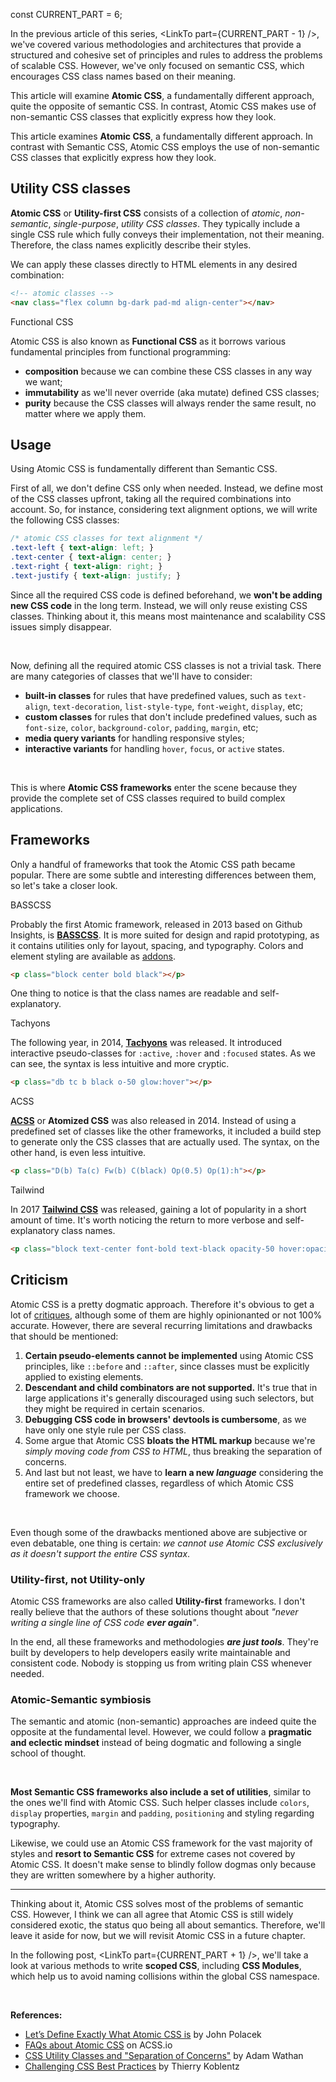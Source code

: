 

const CURRENT_PART = 6;


<TOC current={CURRENT_PART} />

In the previous article of this series, <LinkTo part={CURRENT_PART - 1} />, we've covered various methodologies and architectures that provide a structured and cohesive set of principles and rules to address the problems of scalable CSS. However, we've only focused on semantic CSS, which encourages CSS class names based on their meaning.

This article will examine **Atomic CSS**, a fundamentally different approach, quite the opposite of semantic CSS. In contrast, Atomic CSS makes use of non-semantic CSS classes that explicitly express how they look.

This article examines **Atomic CSS**, a fundamentally different approach. In contrast with Semantic CSS, Atomic CSS employs the use of non-semantic CSS classes that explicitly express how they look.

<Figure
  width="grid"
  caption={
    "Atomic CSS branched off in 2013 as a completely different paradigm, currently being an alternative to the standard Semantic approach"
  }
>
  <ThemedImg
    light={img_light.src}
    dark={img_dark.src}
    width={1920}
    height={708}
    alt="Timeline of scalable CSS evolution, highlighting the Atomic CSS branch (in green) and pinpoiting notable Atomic CSS frameworks: BASSCSS in 2013, ACSS and Tachyons in 2014 and Tailwind CSS in 2017"
  />
</Figure>

## Utility CSS classes

**Atomic CSS** or **Utility-first CSS** consists of a collection of _atomic_, _non-semantic_, _single-purpose_, _utility CSS classes_. They typically include a single CSS rule which fully conveys their implementation, not their meaning. Therefore, the class names explicitly describe their styles.

We can apply these classes directly to HTML elements in any desired combination:

```html
<!-- atomic classes -->
<nav class="flex column bg-dark pad-md align-center"></nav>
```

<Subheading>Functional CSS</Subheading>

Atomic CSS is also known as **Functional CSS** as it borrows various fundamental principles from functional programming:

- **composition** because we can combine these CSS classes in any way we want;
- **immutability** as we'll never override (aka mutate) defined CSS classes;
- **purity** because the CSS classes will always render the same result, no matter where we apply them.

## Usage

Using Atomic CSS is fundamentally different than Semantic CSS.

First of all, we don't define CSS only when needed. Instead, we define most of the CSS classes upfront, taking all the required combinations into account. So, for instance, considering text alignment options, we will write the following CSS classes:

<!-- prettier-ignore-start -->
```css
/* atomic CSS classes for text alignment */
.text-left { text-align: left; }
.text-center { text-align: center; }
.text-right { text-align: right; }
.text-justify { text-align: justify; }
```
<!-- prettier-ignore-end -->

Since all the required CSS code is defined beforehand, we **won't be adding new CSS code** in the long term. Instead, we will only reuse existing CSS classes. Thinking about it, this means most maintenance and scalability CSS issues simply disappear.

<br />

Now, defining all the required atomic CSS classes is not a trivial task. There are many categories of classes that we'll have to consider:

- **built-in classes** for rules that have predefined values, such as `text-align`, `text-decoration`, `list-style-type`, `font-weight`, `display`, etc;
- **custom classes** for rules that don't include predefined values, such as `font-size`, `color`, `background-color`, `padding`, `margin`, etc;
- **media query variants** for handling responsive styles;
- **interactive variants** for handling `hover`, `focus`, or `active` states.

<br />

This is where **Atomic CSS frameworks** enter the scene because they provide the complete set of CSS classes required to build complex applications.

## Frameworks

Only a handful of frameworks that took the Atomic CSS path became popular. There are some subtle and interesting differences between them, so let's take a closer look.

<Subheading>BASSCSS</Subheading>

Probably the first Atomic framework, released in 2013 based on Github Insights, is [**BASSCSS**](https://basscss.com/). It is more suited for design and rapid prototyping, as it contains utilities only for layout, spacing, and typography. Colors and element styling are available as [addons](https://github.com/basscss/addons).

```html
<p class="block center bold black"></p>
```

One thing to notice is that the class names are readable and self-explanatory.

<Subheading>Tachyons</Subheading>

The following year, in 2014, [**Tachyons**](https://tachyons.io/) was released. It introduced interactive pseudo-classes for `:active`, `:hover` and `:focused` states. As we can see, the syntax is less intuitive and more cryptic.

```html
<p class="db tc b black o-50 glow:hover"></p>
```

<Subheading>ACSS</Subheading>

[**ACSS**](https://acss.io/frequently-asked-questions.html) or **Atomized CSS** was also released in 2014. Instead of using a predefined set of classes like the other frameworks, it included a build step to generate only the CSS classes that are actually used. The syntax, on the other hand, is even less intuitive.

```html
<p class="D(b) Ta(c) Fw(b) C(black) Op(0.5) Op(1):h"></p>
```

<Subheading>Tailwind</Subheading>

In 2017 [**Tailwind CSS**](https://tailwindcss.com/) was released, gaining a lot of popularity in a short amount of time. It's worth noticing the return to more verbose and self-explanatory class names.

<!-- prettier-ignore-start -->
```html
<p class="block text-center font-bold text-black opacity-50 hover:opacity-100"></p>
```
<!-- prettier-ignore-end -->

## Criticism

Atomic CSS is a pretty dogmatic approach. Therefore it's obvious to get a lot of [critiques](https://medium.com/simple-human/the-problem-with-atomic-css-d0c09c7aa38e), although some of them are highly opinionanted or not 100% accurate. However, there are several recurring limitations and drawbacks that should be mentioned:

1. **Certain pseudo-elements cannot be implemented** using Atomic CSS principles, like `::before` and `::after`, since classes must be explicitly applied to existing elements.
2. **Descendant and child combinators are not supported.** It's true that in large applications it's generally discouraged using such selectors, but they might be required in certain scenarios.
3. **Debugging CSS code in browsers' devtools is cumbersome**, as we have only one style rule per CSS class.
4. Some argue that Atomic CSS **bloats the HTML markup** because we're _simply moving code from CSS to HTML_, thus breaking the separation of concerns.
5. And last but not least, we have to **learn a new _language_** considering the entire set of predefined classes, regardless of which Atomic CSS framework we choose.

<br />

Even though some of the drawbacks mentioned above are subjective or even debatable, one thing is certain: _we cannot use Atomic CSS exclusively as it doesn't support the entire CSS syntax_.

### Utility-first, not Utility-only

Atomic CSS frameworks are also called **Utility-first** frameworks. I don't really believe that the authors of these solutions thought about _"never writing a single line of CSS code **ever again**"_.

In the end, all these frameworks and methodologies **_are just tools_**. They're built by developers to help developers easily write maintainable and consistent code. Nobody is stopping us from writing plain CSS whenever needed.

### Atomic-Semantic symbiosis

The semantic and atomic (non-semantic) approaches are indeed quite the opposite at the fundamental level. However, we could follow a **pragmatic and eclectic mindset** instead of being dogmatic and following a single school of thought.

<br />

**Most Semantic CSS frameworks also include a set of utilities**, similar to the ones we'll find with Atomic CSS. Such helper classes include `colors`, `display` properties, `margin` and `padding`, `positioning` and styling regarding typography.

Likewise, we could use an Atomic CSS framework for the vast majority of styles and **resort to Semantic CSS** for extreme cases not covered by Atomic CSS. It doesn't make sense to blindly follow dogmas only because they are written somewhere by a higher authority.

---

Thinking about it, Atomic CSS solves most of the problems of semantic CSS. However, I think we can all agree that Atomic CSS is still widely considered exotic, the status quo being all about semantics. Therefore, we'll leave it aside for now, but we will revisit Atomic CSS in a future chapter.

In the following post, <LinkTo part={CURRENT_PART + 1} />, we'll take a look at various methods to write **scoped CSS**, including **CSS Modules**, which help us to avoid naming collisions within the global CSS namespace.

<br />

**References:**

- [Let’s Define Exactly What Atomic CSS is](https://css-tricks.com/lets-define-exactly-atomic-css/) by John Polacek
- [FAQs about Atomic CSS](https://acss.io/frequently-asked-questions.html#what-is-atomic-css-) on ACSS.io
- [CSS Utility Classes and "Separation of Concerns"](https://adamwathan.me/css-utility-classes-and-separation-of-concerns/) by Adam Wathan
- [Challenging CSS Best Practices](https://www.smashingmagazine.com/2013/10/challenging-css-best-practices-atomic-approach/) by Thierry Koblentz
